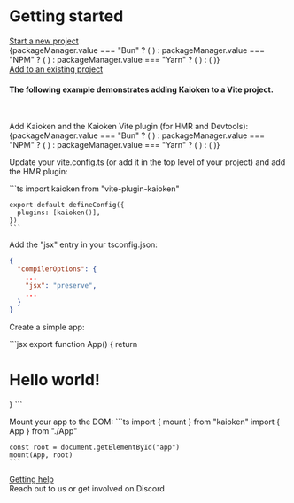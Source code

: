 
# Getting started

<HighlightOnLoad hash="#start-a-new-project">
  <div className="docs-section-header mb-4">
    <a id="start-a-new-project" href="#start-a-new-project">Start a new project</a>
  </div>
  <div>
    <div className="not-prose">
      <PackageManagerSelector />
      <CopyInnerText>
        {packageManager.value === "Bun" ? (
          <BunCliBash />
        ) : packageManager.value === "NPM" ? (
          <NpmCliBash />
        ) : packageManager.value === "Yarn" ? (
          <YarnCliBash />
        ) : (
          <PnpmCliBash />
        )}
      </CopyInnerText>
    </div>
  </div>
</HighlightOnLoad>

<HighlightOnLoad hash="#add-to-an-existing-project">
  <div className="docs-section-header">
    <a id="add-to-an-existing-project" href="#add-to-an-existing-project">Add to an existing project</a>
  </div>

  <h4>The following example demonstrates adding Kaioken to a Vite project.</h4>
  <br />

  <span>Add Kaioken and the Kaioken Vite plugin (for HMR and Devtools):</span>
  <CopyInnerText>
    {packageManager.value === "Bun" ? (
      <BunInstallBash />
    ) : packageManager.value === "NPM" ? (
      <NpmInstallBash />
    ) : packageManager.value === "Yarn" ? (
      <YarnInstallBash />
    ) : (
      <PnpmInstallBash />
    )}
  </CopyInnerText>

  Update your vite.config.ts (or add it in the top level of your project) and add the HMR plugin:

  <CopyInnerText>
    ```ts
    import kaioken from "vite-plugin-kaioken"

    export default defineConfig({
      plugins: [kaioken()],
    })
    ```
  </CopyInnerText>

  <span>Add the "jsx" entry in your tsconfig.json:</span>

  ```json
  {
    "compilerOptions": {
      ...
      "jsx": "preserve",
      ...
    }
  }
  ```

  <span>Create a simple app:</span>

  <CopyInnerText>
    ```jsx
    export function App() {
      return <h1>Hello world!</h1>
    }
    ```
  </CopyInnerText>

  <span>Mount your app to the DOM:</span>
  <CopyInnerText>
    ```ts
    import { mount } from "kaioken"
    import { App } from "./App"

    const root = document.getElementById("app")
    mount(App, root)
    ```
  </CopyInnerText>
</HighlightOnLoad>

<HighlightOnLoad hash="#getting-help">
  <div className="docs-section-header">
    <a id="getting-help" href="#getting-help">Getting help</a>
  </div>
  Reach out to us or get involved on <ExternalLink href="https://discord.gg/yspvgXegvs">Discord</ExternalLink>

</HighlightOnLoad>
